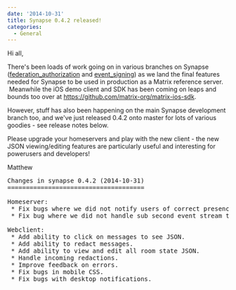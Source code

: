 ```yaml
---
date: '2014-10-31'
title: Synapse 0.4.2 released!
categories:
  - General
---
```


Hi all,

There's been loads of work going on in various branches on Synapse (<a href="https://github.com/matrix-org/synapse/tree/federation_authorization">federation_authorization</a> and <a href="https://github.com/matrix-org/synapse/tree/event_signing">event_signing</a>) as we land the final features needed for Synapse to be used in production as a Matrix reference server.  Meanwhile the iOS demo client and SDK has been coming on leaps and bounds too over at <a href="https://github.com/matrix-org/matrix-ios-sdk">https://github.com/matrix-org/matrix-ios-sdk</a>.

However, stuff has also been happening on the main Synapse development branch too, and we've just released 0.4.2 onto master for lots of various goodies - see release notes below.

Please upgrade your homeservers and play with the new client - the new JSON viewing/editing features are particularly useful and interesting for powerusers and developers!

Matthew
<pre>Changes in synapse 0.4.2 (2014-10-31)
=====================================

Homeserver:
 * Fix bugs where we did not notify users of correct presence updates.
 * Fix bug where we did not handle sub second event stream timeouts.

Webclient:
 * Add ability to click on messages to see JSON.
 * Add ability to redact messages.
 * Add ability to view and edit all room state JSON.
 * Handle incoming redactions.
 * Improve feedback on errors.
 * Fix bugs in mobile CSS.
 * Fix bugs with desktop notifications.
</pre>